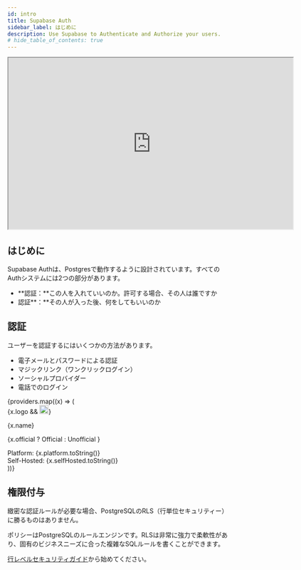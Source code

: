 ```yaml
---
id: intro
title: Supabase Auth
sidebar_label: はじめに
description: Use Supabase to Authenticate and Authorize your users.
# hide_table_of_contents: true
---
```



<iframe
  className="w-full video-with-border"
  width="640"
  height="385"
  src="https://www.youtube-nocookie.com/embed/6ow_jW4epf8"
  frameBorder="1"
  allow="accelerometer; autoplay; clipboard-write; encrypted-media; gyroscope; picture-in-picture"
  allowFullScreen
></iframe>

## はじめに

Supabase Authは、Postgresで動作するように設計されています。すべてのAuthシステムには2つの部分があります。

- **認証：**この人を入れていいのか。許可する場合、その人は誰ですか
- 認証**：**その人が入った後、何をしてもいいのか

## 認証

ユーザーを認証するにはいくつかの方法があります。

- 電子メールとパスワードによる認証
- マジックリンク（ワンクリックログイン）
- ソーシャルプロバイダー
- 電話でのログイン

<div class="container" style={{ padding: 0 }}>
  <div class="row is-multiline">
    {providers.map((x) => (
      <div key={x.name} class="col col--6">
        <Link class="card" to={x.href}>
          <div class="card__body">
            <div class="" style={{ display: 'flex', justifyContent: 'space-between', gap: 10 }}>
              {x.logo && <img src={x.logo} alt={x.name} width="20" />}
              <p>{x.name}</p>
              <p>
                {x.official ? <span class={`badge badge--official`}>
                  Official
                </span>: 
                <span class={`badge badge--unofficial`}>
                  Unofficial
                </span>
                }
              </p>
            </div>
            <div style={{ display: 'flex', flexDirection: 'column', gap: 5 }}>
              <div class="code-block" style={{ width: '100%',  display: 'flex', justifyContent: 'space-between', fontSize: '0.7rem' }}>
                <span>Platform:</span>
                <span>{x.platform.toString()}</span>
              </div>
              <div class="code-block" style={{ width: '100%',  display: 'flex', justifyContent: 'space-between', fontSize: '0.7rem' }}>
                <span>Self-Hosted:</span>
                <span>{x.selfHosted.toString()}</span>
              </div>
            </div>
          </div>
        </Link>
      </div>
    ))}
  </div>
</div>


## 権限付与


緻密な認証ルールが必要な場合、PostgreSQLのRLS（行単位セキュリティー）に勝るものはありません。

ポリシーはPostgreSQLのルールエンジンです。RLSは非常に強力で柔軟性があり、固有のビジネスニーズに合った複雑なSQLルールを書くことができます。

[行レベルセキュリティガイド](/docs/guides/auth/row-level-security)から始めてください。
